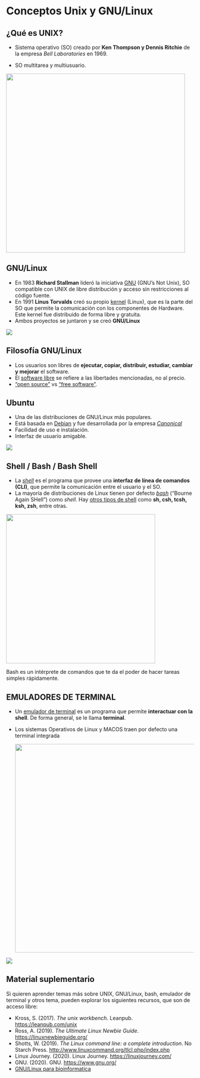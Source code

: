 # Conceptos Unix y GNU/Linux

## ¿Qué es UNIX?

-   Sistema operativo (SO) creado por **Ken Thompson y Dennis Ritchie** de la empresa *Bell Laboratories* en 1969.

-   SO multitarea y multiusuario.

![](images/Unix.webp){fig-align="center" width="480"}

## GNU/Linux

-   En 1983 **Richard Stallman** lideró la iniciativa [GNU](https://www.gnu.org/) (GNU's Not Unix), SO compatible con UNIX de libre distribución y acceso sin restricciones al código fuente.
-   En 1991 **Linus Torvalds** creó su propio [kernel](https://linuxjourney.com/lesson/kernel-overview) (Linux), que es la parte del SO que permite la comunicación con los componentes de Hardware. Este kernel fue distribuido de forma libre y gratuita.
-   Ambos proyectos se juntaron y se creó **GNU/Linux**

[![](https://rsg-ecuador.github.io/unix.bioinfo.rsgecuador/_images/GNU_LIN1.png){fig-align="center"}](https://rsg-ecuador.github.io/unix.bioinfo.rsgecuador/content/Curso_basico/01_Unix_GNU-Linux/1_Conceptos_Unix_GNU_Linux.html)

## Filosofía GNU/Linux

-   Los usuarios son libres de **ejecutar, copiar, distribuir, estudiar, cambiar y mejorar** el software.
-   El [software libre](https://www.gnu.org/philosophy/free-sw.html) se refiere a las libertades mencionadas, no al precio.
-   ["open source"](https://opensource.org/) vs ["free software"](https://www.gnu.org/philosophy/free-sw.html).

## Ubuntu

-   Una de las distribuciones de GNU/Linux más populares.
-   Está basada en [Debian](https://www.debian.org/) y fue desarrollada por la empresa [*Canonical*](https://canonical.com/)
-   Facilidad de uso e instalación.
-   Interfaz de usuario amigable.

[![](https://rsg-ecuador.github.io/unix.bioinfo.rsgecuador/_images/ubuntu.png){fig-align="center"}](https://rsg-ecuador.github.io/unix.bioinfo.rsgecuador/content/Curso_basico/01_Unix_GNU-Linux/1_Conceptos_Unix_GNU_Linux.html)

## Shell / Bash / Bash Shell

-   La [*shell*](https://en.wikipedia.org/wiki/Unix_shell) es el programa que provee una **interfaz de línea de comandos (CLI)**, que permite la comunicación entre el usuario y el SO.
-   La mayoría de distribuciones de Linux tienen por defecto [*bash*](https://www.gnu.org/software/bash/) ("Bourne Again SHell") como *shell*. Hay [otros tipos de shell](https://www.educba.com/types-of-shells-in-linux/) como **sh, csh, tcsh, ksh, zsh**, entre otras.

![](https://rsg-ecuador.github.io/unix.bioinfo.rsgecuador/_images/b.png){fig-align="center" width="400"}

::: callout-note
Bash es un intérprete de comandos que te da el poder de hacer tareas simples rápidamente.
:::

## **EMULADORES DE TERMINAL**

-   Un [emulador de terminal](https://en.wikipedia.org/wiki/Terminal_emulator) es un programa que permite **interactuar con la shell**. De forma general, se le llama **terminal**.

-   Los sistemas Operativos de Linux y MACOS traen por defecto una terminal integrada[\
    ](https://rsg-ecuador.github.io/unix.bioinfo.rsgecuador/_images/em.png)

    ![](images/Screenshot%202025-03-20%20at%2019.53.14.png){width="559"}

![](images/PHOTO-2025-03-27-14-07-10.jpg)

## Material suplementario

Si quieren aprender temas más sobre UNIX, GNU/Linux, bash, emulador de terminal y otros tema, pueden explorar los siguientes recursos, que son de acceso libre:

-   Kross, S. (2017). *The unix workbench*. Leanpub. <https://leanpub.com/unix>
-   Ross, A. (2019). *The Ultimate Linux Newbie Guide*. <https://linuxnewbieguide.org/>
-   Shotts, W. (2019). *The Linux command line: a complete introduction*. No Starch Press. <http://www.linuxcommand.org/tlcl.php/index.php>
-   Linux Journey. (2020). Linux Journey. <https://linuxjourney.com/>
-   GNU. (2020). GNU. <https://www.gnu.org/>
-   [GNU/Linux para bioinformatica](https://rsg-ecuador.github.io/unix.bioinfo.rsgecuador/content/Curso_basico/01_Unix_GNU-Linux/1_Conceptos_Unix_GNU_Linux.html)
